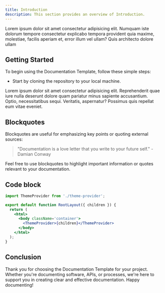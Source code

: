```yaml
---
title: Introduction
description: This section provides an overview of Introduction.
---
```


Lorem ipsum dolor sit amet consectetur adipisicing elit. Numquam iste dolorum tempore consectetur explicabo tempora provident quia maxime, molestiae, facilis aperiam et, error illum vel ullam? Quis architecto dolore ullam

## Getting Started

To begin using the Documentation Template, follow these simple steps:

- Start by cloning the repository to your local machine.

Lorem ipsum dolor sit amet consectetur adipisicing elit. Reprehenderit quae iure nulla deserunt dolore quam pariatur minus sapiente accusantium. Optio, necessitatibus sequi. Veritatis, aspernatur? Possimus quis repellat eum vitae eveniet.

## Blockquotes

Blockquotes are useful for emphasizing key points or quoting external sources:

> "Documentation is a love letter that you write to your future self." - Damian Conway

Feel free to use blockquotes to highlight important information or quotes relevant to your documentation.

## Code block

```jsx {7} showLineNumbers
import ThemeProvider from './theme-provider';

export default function RootLayout({ children }) {
  return (
    <html>
      <body className='container'>
        <ThemeProvider>{children}</ThemeProvider>
      </body>
    </html>
  );
}
```

## Conclusion

Thank you for choosing the Documentation Template for your project. Whether you're documenting software, APIs, or processes, we're here to support you in creating clear and effective documentation. Happy documenting!

